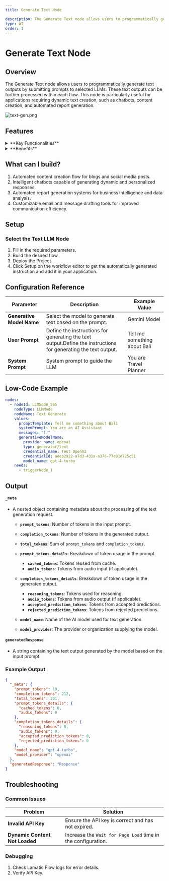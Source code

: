 ```yaml
---
title: Generate Text Node

description: The Generate Text node allows users to programmatically generate text outputs by submitting prompts to selected LLMs.
type: AI
order: 1
---
```



# Generate Text Node

<NodeOverview slug="generate-text-node" type="ai" />

## Overview

The Generate Text node allows users to programmatically generate text outputs by submitting prompts to selected LLMs. These text outputs can be further processed within each flow. This node is particularly useful for applications requiring dynamic text creation, such as chatbots, content creation, and automated report generation.

![text-gen.png](../img/text-gen/text-llm.webp)

<NodeTypeInfo 
  batchTrigger={false}
  eventTrigger={false}
  action={true}
  description="This node is an Action node that processes input data and generates text output based on the provided prompt and selected LLM model."
/>

## Features

<details>
<summary>**Key Functionalities**</summary>
1. **Generative Model Selection**: Allows users to select credentials for their preferred generative model, ensuring flexibility and compatibility with various LLMs.

2. **Customizable Prompts**: Features a field for creating prompt templates, enabling tailored input for specific use cases.

3. **System Prompt Definition**: Includes an option to define a system-level prompt to guide the AI's behavior, ensuring context-aware and role-specific responses.

4. **Additional Properties Management**: Offers expandable sections for configuring advanced properties to fine-tune AI-generated outputs.
</details> 

<details>
<summary>**Benefits**</summary>

5. **Flexibility**: Supports integration with multiple LLMs, allowing users to utilize different models based on their specific needs and use cases.

6. **User-Centric Design**: Provides intuitive interfaces for prompt customization and system prompt definition, making it accessible to both beginners and advanced users.

7. **Enhanced Control**: Enables precise control over the AI's behavior and output quality through customizable prompts and system configurations.

8. **Scalability**: Facilitates the creation of reusable prompt templates for diverse flow, ensuring consistency across projects.
</details>

## What can I build?

1. Automated content creation flow for blogs and social media posts.
1. Intelligent chatbots capable of generating dynamic and personalized responses.
1. Automated report generation systems for business intelligence and data analysis.
1. Customizable email and message drafting tools for improved communication efficiency.

## Setup

### Select the Text LLM Node

1. Fill in the required parameters.
1. Build the desired flow
1. Deploy the Project
1. Click Setup on the workflow editor to get the automatically generated instruction and add it in your application.

## Configuration Reference

| **Parameter**             | **Description**                                                                                                | **Example Value**            |
| ------------------------- | -------------------------------------------------------------------------------------------------------------- | ---------------------------- |
| **Generative Model Name** | Select the model to generate text based on the prompt.                                                         | Gemini Model                 |
| **User Prompt**           | Define the instructions for generating the text output.Define the instructions for generating the text output. | Tell me something about Bali |
| **System Prompt**         | System prompt to guide the LLM                                                                                 | You are Travel Planner       |

## Low-Code Example

```yaml
nodes:
  - nodeId: LLMNode_565
    nodeType: LLMNode
    nodeName: Text Generate
    values:
      promptTemplate: Tell me something about Bali
      systemPrompt: You are an AI Assistant
      messages: "[]"
      generativeModelName:
        provider_name: openai
        type: generator/text
        credential_name: Test OpenAI
        credentialId: aeeb2922-a7d3-431a-a376-77e01e725c51
        model_name: gpt-4-turbo
    needs:
      - triggerNode_1
```

## Output

#### `_meta`

- A nested object containing metadata about the processing of the text generation request.

  - **`prompt_tokens`**: Number of tokens in the input prompt.
  - **`completion_tokens`**: Number of tokens in the generated output.
  - **`total_tokens`**: Sum of `prompt_tokens` and `completion_tokens`.

  - **`prompt_tokens_details`**: Breakdown of token usage in the prompt.

    - **`cached_tokens`**: Tokens reused from cache.
    - **`audio_tokens`**: Tokens from audio input (if applicable).

  - **`completion_tokens_details`**: Breakdown of token usage in the generated output.

    - **`reasoning_tokens`**: Tokens used for reasoning.
    - **`audio_tokens`**: Tokens from audio output (if applicable).
    - **`accepted_prediction_tokens`**: Tokens from accepted predictions.
    - **`rejected_prediction_tokens`**: Tokens from rejected predictions.

  - **`model_name`**: Name of the AI model used for text generation.
  - **`model_provider`**: The provider or organization supplying the model.

#### `generatedResponse`

- A string containing the text output generated by the model based on the input prompt.

### Example Output

```json
{
  "_meta": {
    "prompt_tokens": 19,
    "completion_tokens": 212,
    "total_tokens": 231,
    "prompt_tokens_details": {
      "cached_tokens": 0,
      "audio_tokens": 0
    },
    "completion_tokens_details": {
      "reasoning_tokens": 0,
      "audio_tokens": 0,
      "accepted_prediction_tokens": 0,
      "rejected_prediction_tokens": 0
    },
    "model_name": "gpt-4-turbo",
    "model_provider": "openai"
  },
  "generatedResponse": "Response"
}
```

## Troubleshooting

### Common Issues

| **Problem**                    | **Solution**                                                 |
| ------------------------------ | ------------------------------------------------------------ |
| **Invalid API Key**            | Ensure the API key is correct and has not expired.           |
| **Dynamic Content Not Loaded** | Increase the `Wait for Page Load` time in the configuration. |

### Debugging

1. Check Lamatic Flow logs for error details.
1. Verify API Key.
